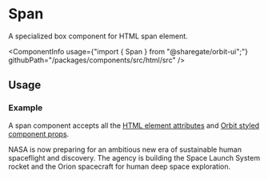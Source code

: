 
<Meta
    title="Html elements/Span"
    id="html-span"
/>

# Span

<Tagline>A specialized <Link href="?path=/docs/box--default-story">box</Link> component for HTML span element.</Tagline>

<ComponentInfo
    usage={"import { Span } from \"@sharegate/orbit-ui\";"}
    githubPath="/packages/components/src/html/src"
/>

## Usage

### Example

A span component accepts all the [HTML element attributes](https://developer.mozilla.org/en-US/docs/Web/HTML/Element/span) and [Orbit styled component props](?path=/docs/styling--page).

<Preview>
    <Story name="example">
        <Span color="neutral-8">NASA is now preparing for an ambitious new era of sustainable human spaceflight and discovery. The agency is building the Space Launch System rocket and the Orion spacecraft for human deep space exploration.</Span>
    </Story>
</Preview>
